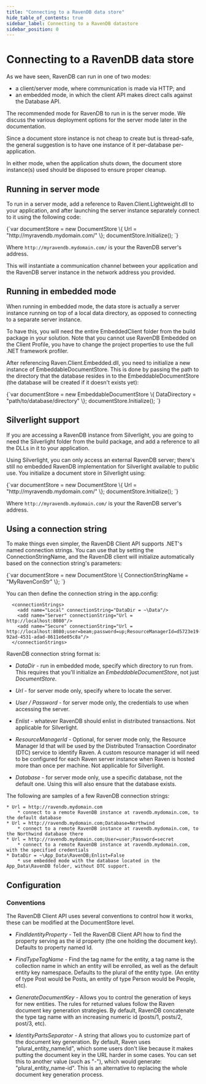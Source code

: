 ```yaml
---
title: "Connecting to a RavenDB data store"
hide_table_of_contents: true
sidebar_label: Connecting to a RavenDB datastore
sidebar_position: 0
---
```



# Connecting to a RavenDB data store

As we have seen, RavenDB can run in one of two modes:
 
* a client/server mode, where communication is made via HTTP; and 
* an embedded mode, in which the client API makes direct calls against the Database API.

The recommended mode for RavenDB to run in is the server mode. We discuss the various deployment options for the server mode later in the documentation.

Since a document store instance is not cheap to create but is thread-safe, the general suggestion is to have one instance of it per-database per-application.

In either mode, when the application shuts down, the document store instance(s) used should be disposed to ensure proper cleanup.

## Running in server mode

To run in a server mode, add a reference to Raven.Client.Lightweight.dll to your application, and after launching the server instance separately connect to it using the following code:

<TabItem value="running_in_server_mode" label="running_in_server_mode">
<CodeBlock language="csharp">
{`var documentStore = new DocumentStore \{ Url = "http://myravendb.mydomain.com/" \};
documentStore.Initialize();
`}
</CodeBlock>
</TabItem>

Where `http://myravendb.mydomain.com/` is your the RavenDB server's address.

This will instantiate a communication channel between your application and the RavenDB server instance in the network address you provided.

## Running in embedded mode

When running in embedded mode, the data store is actually a server instance running on top of a local data directory, as opposed to connecting to a separate server instance.

To have this, you will need the entire EmbeddedClient folder from the build package in your solution. Note that you cannot use RavenDB Embedded on the Client Profile, you have to change the project properties to use the full .NET framework profiler. 

After referencing Raven.Client.Embedded.dll, you need to initialize a new instance of EmbeddableDocumentStore. This is done by passing the path to the directory that the database resides in to the EmbeddableDocumentStore (the database will be created if it doesn't exists yet):

<TabItem value="running_in_embedded_mode" label="running_in_embedded_mode">
<CodeBlock language="csharp">
{`var documentStore = new EmbeddableDocumentStore \{ DataDirectory = "path/to/database/directory" \};
documentStore.Initialize();
`}
</CodeBlock>
</TabItem>

## Silverlight support

If you are accessing a RavenDB instance from Silverlight, you are going to need the Silverlight folder from the build package, and add a reference to all the DLLs in it to your application.

Using Silverlight, you can only access an external RavenDB server; there's still no embedded RavenDB implementation for Silverlight available to public use. You initialize a document store in Silverlight using:

<TabItem value="silverlight_support" label="silverlight_support">
<CodeBlock language="csharp">
{`var documentStore = new DocumentStore \{ Url = "http://myravendb.mydomain.com/" \};
documentStore.Initialize();
`}
</CodeBlock>
</TabItem>

Where `http://myravendb.mydomain.com/` is your the RavenDB server's address.

## Using a connection string

To make things even simpler, the RavenDB Client API supports .NET's named connection strings. You can use that by setting the ConnectionStringName, and the RavenDB client will initialize automatically based on the connection string's parameters:

<TabItem value="using_connection_string" label="using_connection_string">
<CodeBlock language="csharp">
{`var documentStore = new DocumentStore
	                    \{
		                    ConnectionStringName = "MyRavenConStr"
	                    \};
`}
</CodeBlock>
</TabItem>

You can then define the connection string in the app.config:

```plain 
  <connectionStrings>
    <add name="Local" connectionString="DataDir = ~\Data"/>
    <add name="Server" connectionString="Url = http://localhost:8080"/>
    <add name="Secure" connectionString="Url = http://localhost:8080;user=beam;password=up;ResourceManagerId=d5723e19-92ad-4531-adad-8611e6e05c8a"/>
  </connectionStrings>
```

RavenDB connection string format is:

* _DataDir_ - run in embedded mode, specify which directory to run from. This requires that you'll initialize an *EmbeddableDocumentStore*, not just *DocumentStore*.

* _Url_ - for server mode only, specify where to locate the server.

* _User / Password_ - for server mode only, the credentials to use when accessing the server.

* _Enlist_ - whatever RavenDB should enlist in distributed transactions. Not applicable for Silverlight.

* _ResourceManagerId_ - Optional, for server mode only, the Resource Manager Id that will be used by the Distributed Transaction Coordinator (DTC) service to identify Raven. A custom resource manager id will need to be configured for each Raven server instance when Raven is hosted more than once per machine. Not applicable for Silverlight.

* _Database_ - for server mode only, use a specific database, not the default one. Using this will also ensure that the database exists.

The following are samples of a few RavenDB connection strings:

    * Url = http://ravendb.mydomain.com
        * connect to a remote RavenDB instance at ravendb.mydomain.com, to the default database
    * Url = http://ravendb.mydomain.com;Database=Northwind
        * connect to a remote RavenDB instance at ravendb.mydomain.com, to the Northwind database there
    * Url = http://ravendb.mydomain.com;User=user;Password=secret
        * connect to a remote RavenDB instance at ravendb.mydomain.com, with the specified credentials
    * DataDir = ~\App_Data\RavenDB;Enlist=False 
        * use embedded mode with the database located in the App_Data\RavenDB folder, without DTC support.

## Configuration

### Conventions

The RavenDB Client API uses several conventions to control how it works, these can be modified at the DocumentStore level.

* _FindIdentityProperty_ - Tell the RavenDB Client API how to find the property serving as the id property (the one holding the document key). Defaults to property named Id.

* _FindTypeTagName_ - Find the tag name for the entity, a tag name is the collection name in which an entity will be enrolled, as well as the default entity key namespace. Defaults to the plural of the entity type. (An entity of type Post would be Posts, an entity of type Person would be People, etc).

* _GenerateDocumentKey_ - Allows you to control the generation of keys for new entities. The rules for returned values follow the Raven document key generation strategies. By default, RavenDB concatenate the type tag name with an increasing numeric id (posts/1, posts/2, post/3, etc).

* _IdentityPartsSeparator_ - A string that allows you to customize part of the document key generation. By default, Raven uses "plural_entity_name/id", which some users don't like because it makes putting the document key in the URL harder in some cases. You can set this to another value (such as "-"), which would generate: "plural_entity_name-id". This is an alternative to replacing the whole document key generation process.
